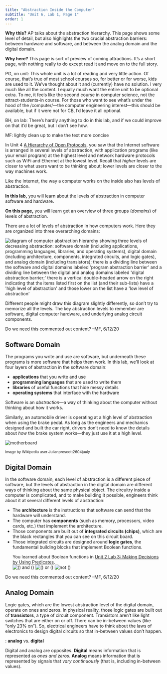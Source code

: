 ```yaml
---
title: "Abstraction Inside the Computer"
subtitle: "Unit 6, Lab 1, Page 1"
order: 1
---
```


::: todo
<p><strong>Why this?</strong> AP talks about the abstraction hierarchy. This page shows some level of detail, but also highlights the two crucial abstraction barriers: between hardware and software, and between the analog domain and the digital domain.</p>

<p><strong>Why here?</strong> This page is sort of preview of coming attractions. It's a short page, with nothing really to do except read it and move on to the full story.</p>

<p>PG, on unit: This whole unit is a lot of reading and very little action. Of course, that's true of most school courses so, for better or for worse, kids are used to it. We've thought about it and (currently) have no solution. I very much like all the content. I equally much want the entire unit to be optional extra. To me, it feels like the second course in computer science, not the attract-students-in course. For those who want to see what's under the hood of the /computer/---the computer engineering interest---this should be available, but if it were not for CB, I'd leave it all optional.</p>

<p>BH, on lab: There's hardly anything to do in this lab, and if we could improve on that it'd be great, but I don't see how.</p>

<p>MF: lightly clean up to make the text more concise</p>
:::

<p>In Unit 4 <a href="/cur/programming/4-internet/old/2-communication-protocols/3-open-protocols.html?topic=nyc_bjc%2F4-internet.topic&course=bjc4nyc.html&novideo&noassignment" title="A Hierarchy of Open Protocols">A Hierarchy of Open Protocols</a>, you saw that the Internet software is arranged in several levels of abstraction, with application programs (like your email program) at the highest level and network hardware protocols such as WiFi and Ethernet at the lowest level. Recall that <em>higher</em> levels are closer to what users want to be thinking about; lower levels are closer to the way machines work.</p>

<p>Like the Internet, the way a computer works on the inside also has levels of abstraction.</p>

::: learn
<p><strong>In this lab,</strong> you will learn about the levels of abstraction in computer software and hardware.</p>

<p><strong>On this page,</strong> you will learn get an overview of three groups (<em>domains</em>) of levels of abstraction.</p>
:::

<p>There are a lot of levels of abstraction in how computers work. Here they are organized into three overarching domains:</p>

<img src="/img/6-computers/hardware-abstraction.png" title="diagram of computer abstraction hierarchy showing three levels of decreasing abstraction: software domain (including applications, programming languages, libraries, and operating systems), digital domain (including architecture, components, integrated circuits, and logic gates), and analog domain (including transistors); there is a dividing line between the software and digital domains labeled &apos;program abstraction barrier&apos; and a dividing line between the digital and analog domains labeled &apos;digital abstraction barrier;&apos; there is a vertical double-headed arrow on the right indicating that the items listed first on the list (and their sub-lists) have a &apos;high level of abstraction&apos; and those lower on the list have a &apos;low level of abstraction&apos;" alt="diagram of computer abstraction hierarchy showing three levels of decreasing abstraction: software domain (including applications, programming languages, libraries, and operating systems), digital domain (including architecture, components, integrated circuits, and logic gates), and analog domain (including transistors); there is a dividing line between the software and digital domains labeled &apos;program abstraction barrier&apos; and a dividing line between the digital and analog domains labeled &apos;digital abstraction barrier;&apos; there is a vertical double-headed arrow on the right indicating that the items listed first on the list (and their sub-lists) have a &apos;high level of abstraction&apos; and those lower on the list have a &apos;low level of abstraction&apos;" class="indent noshadow"/>

::: endnote
Different people might draw this diagram slightly differently, so don't try to memorize all the levels. The key abstraction levels to remember are software, digital computer hardware, and underlying analog circuit components.
:::

::: todo
Do we need this commented out content? --MF, 6/12/20
:::

```{=html}
<!-- table version is more ADA-compliant?
<table frame="border" border="4" cellspacing="20" cellpadding="20">
<tr><td>&nbsp;&nbsp;&nbsp;&nbsp;application program&nbsp;&nbsp;&nbsp;&nbsp;</td><td>&nbsp;&nbsp;&nbsp;</td></tr>
<tr><td>&nbsp;&nbsp;&nbsp;&nbsp;operating system&nbsp;&nbsp;&nbsp;&nbsp;</td><td>&nbsp;&nbsp;</td></tr>
<tr><td bgcolor="black">------------------</td><td>&nbsp;&nbsp;&nbsp;&nbsp;PROGRAM ABSTRACTION&nbsp;&nbsp;&nbsp;&nbsp;</td></tr>
<tr><td>&nbsp;&nbsp;&nbsp;&nbsp;stored-program architecture&nbsp;&nbsp;&nbsp;&nbsp;</td><td>&nbsp;&nbsp;&nbsp;&nbsp;</td></tr>
<tr><td>&nbsp;&nbsp;&nbsp;&nbsp;component level: processor, memory, input/output&nbsp;&nbsp;&nbsp;&nbsp;</td><td>&nbsp;&nbsp;&nbsp;&nbsp;</td></tr>
<tr><td>&nbsp;&nbsp;&nbsp;&nbsp;integrated circuits (chips)&nbsp;&nbsp;&nbsp;&nbsp;</td><td>&nbsp;&nbsp;&nbsp;&nbsp;</td></tr>
<tr><td>&nbsp;&nbsp;&nbsp;&nbsp;logic gates&nbsp;&nbsp;&nbsp;&nbsp;</td><td>&nbsp;&nbsp;&nbsp;&nbsp;</td></tr>
<tr><td bgcolor="black"></td><td>&nbsp;&nbsp;&nbsp;&nbsp;DIGITAL ABSTRACTION&nbsp;&nbsp;&nbsp;&nbsp;</td></tr>
<tr><td>&nbsp;&nbsp;&nbsp;&nbsp;transistors&nbsp;&nbsp;&nbsp;&nbsp;</td><td>&nbsp;</td></tr>
<tr><td>&nbsp;&nbsp;&nbsp;&nbsp;quantum physics&nbsp;&nbsp;&nbsp;&nbsp;</td><td>&nbsp;&nbsp;&nbsp;</td></tr>
</table>
-->
```
<h2>Software Domain</h2>

<p>

The programs you write and use are software, but underneath these programs is more software that helps them work. In this lab, we'll look at four layers of abstraction in the software domain:

<ul>

<li><strong>applications</strong> that you write and use</li>

<li><strong>programming languages</strong> that are used to write them</li>

<li><strong>libraries</strong> of useful functions that hide messy details</li>

<li><strong>operating systems</strong> that interface with the hardware</li>

</ul>

</p>

<p>Software is an <em>abstraction</em>---a way of thinking about the computer without thinking about how it works.</p>

::: endnote
Similarly, an automobile driver is operating at a high level of abstraction when using the brake pedal. As long as the engineers and mechanics designed and built the car right, drivers don't need to know the details about <em>how</em> the brake system works---they just use it at a high level.
:::

::: captioned
<img src="/img/6-computers/motherboard_small.jpg" title="motherboard" alt="motherboard" class="inline"/>

<div>

<small>Image by Wikipedia user Julianprescott2604juuly</small>

</div>
:::

<h2>Digital Domain</h2>

<p>

In the software domain, each level of abstraction is a different piece of software, but the levels of abstraction in the digital domain are different ways of thinking about the same physical object. The circuitry inside a computer is complicated, and to make building it possible, engineers think about it at several different levels of abstraction:

<ul>

<li>The <strong>architecture</strong> is the instructions that software can send that the hardware will understand.</li>

<li>The computer has <strong>components</strong> (such as memory, processors, video cards, etc.) that implement the architecture.</li>

<li>Those components are built out of <strong>integrated circuits (chips)</strong>, which are the black rectangles that you can see on this circuit board.</li>

<li>Those integrated circuits are designed around <strong>logic gates</strong>, the fundamental building blocks that implement Boolean functions.</li>

::: endnote
You learned about Boolean functions in <a href="/cur/programming/2-complexity/3-predicates/1-what-is-predicate.html?topic=nyc_bjc%2F2-conditionals-abstraction.topic&course=bjc4nyc.html&novideo&noassignment">Unit 2 Lab 3: Making Decisions by Using Predicates</a>.<br /> <img src="/img/blocks/and.png" title="() and ()" alt="() and ()" class="indent"/> <img src="/img/blocks/or-small.png" title="() or ()" alt="() or ()" class="indent"/> <img src="/img/blocks/not_small.png" title="not ()" alt="not ()" class="indent"/>
:::

</ul>

</p>

::: todo
Do we need this commented out content? --MF, 6/12/20
:::

```{=html}
<!--<p>Engineers mostly don't have to think about how these digital components work inside&mdash;they just think of circuits being either <em>on</em> or <em>off</em> (<em>1</em> or <em>0</em>), with no in-between values.</p>

<s>Below the software is the hardware (the guts of the computer)<!-- and its <em>architecture</em> (the design that specifies how those basic hardware components  fit together to do their job)- ->. The hardware's job is to run whatever programs the user requests. For hardware engineers, the <!--high level of- -> abstraction focuses on how to make best use of components (memory, chips, logic gates, etc.) that already have some useful built in behaviors, and often also assembling these into slightly fancier components.  </s>

<s>Most of the engineering work is based on the assumption that any the biggest jump in abstraction is between the ones and zeros that everyone talks about and the way ... most of the work is dome in the digital domain, which is the levels of abstraction in which we pretend that only ones and zeros are possible.</s>

<p>In the different levels of abstraction in software, each level of abstraction is a different piece of software, but the level of abstraction in the digital domain are four ways of thinking about the same physical object.</p>-->
```
<h2>Analog Domain</h2>

<p>Logic gates, which are the lowest abstraction level of the digital domain, operate on ones and zeros. In physical reality, those logic gates are built out of <strong>transistors</strong>, a type of circuit component. Transistors aren't like light switches that are either on or off. There can be in-between values (like "only 23% on"). So, electrical engineers have to think about the laws of electronics to design digital circuits so that in-between values don't happen.</p>

::: vocabFullWidth
: <strong>analog</strong> vs. <strong>digital</strong>

<p>Digital and analog are opposites. <strong>Digital</strong> means information that is represented as <em>ones and zeros</em>. <strong>Analog</strong> means information that is represented by signals that <em>vary continuously</em> (that is, including in-between values).</p>
:::
